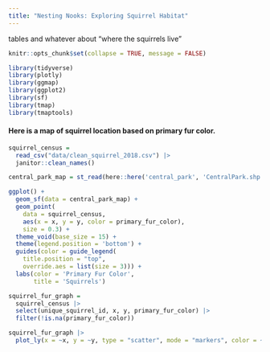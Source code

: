 ```yaml
---
title: "Nesting Nooks: Exploring Squirrel Habitat"
---
```

tables and whatever about "where the squirrels live"

```r
knitr::opts_chunk$set(collapse = TRUE, message = FALSE)
```

```r
library(tidyverse)
library(plotly)
library(ggmap)
library(ggplot2)
library(sf)
library(tmap)
library(tmaptools)
```

#### Here is a map of squirrel location based on primary fur color. 

```r
squirrel_census = 
  read_csv("data/clean_squirrel_2018.csv") |> 
  janitor::clean_names()
```

```r
central_park_map = st_read(here::here('central_park', 'CentralPark.shp'))
```

```r
ggplot() +
  geom_sf(data = central_park_map) +
  geom_point(
    data = squirrel_census,
    aes(x = x, y = y, color = primary_fur_color),
    size = 0.3) +
  theme_void(base_size = 15) +
  theme(legend.position = 'bottom') +
  guides(color = guide_legend(
    title.position = "top",
    override.aes = list(size = 3))) +
  labs(color = 'Primary Fur Color',
       title = 'Squirrels')
```



```r
squirrel_fur_graph =
  squirrel_census |> 
  select(unique_squirrel_id, x, y, primary_fur_color) |>
  filter(!is.na(primary_fur_color))

squirrel_fur_graph |> 
  plot_ly(x = ~x, y = ~y, type = "scatter", mode = "markers", color = ~primary_fur_color)
```

